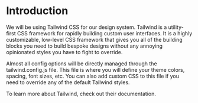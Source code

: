 
<Meta title="Design System/Introduction" />

# Introduction

We will be using Tailwind CSS for our design system. Tailwind is a utility-first CSS framework for rapidly building custom user interfaces. It is a highly customizable, low-level CSS framework that gives you all of the building blocks you need to build bespoke designs without any annoying opinionated styles you have to fight to override.

Almost all config options will be directly managed through the tailwind.config.js file. This file is where you will define your theme colors, spacing, font sizes, etc. You can also add custom CSS to this file if you need to override any of the default Tailwind styles.

To learn more about Tailwind, check out their documentation.

